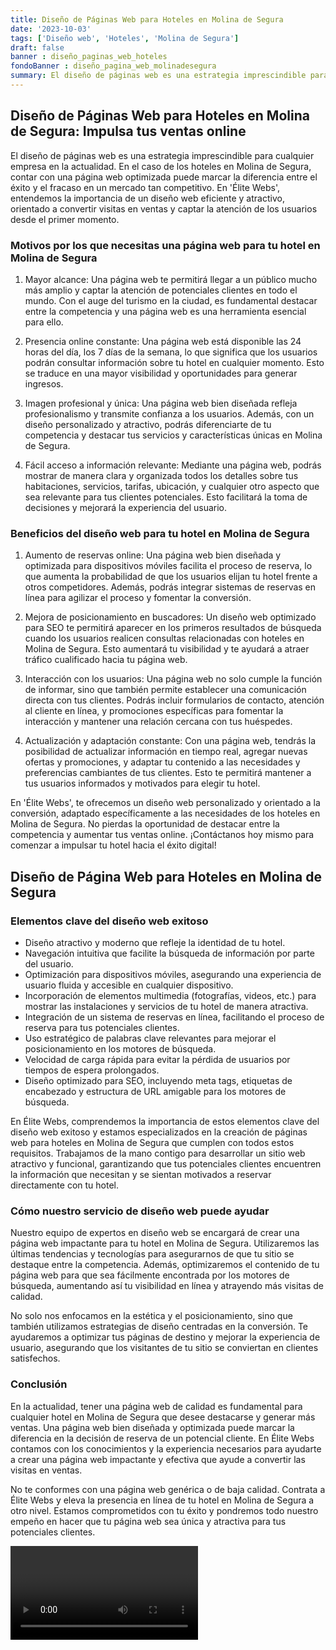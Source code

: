 ```yaml
---
title: Diseño de Páginas Web para Hoteles en Molina de Segura
date: '2023-10-03'
tags: ['Diseño web', 'Hoteles', 'Molina de Segura']
draft: false
banner : diseño_paginas_web_hoteles
fondoBanner : diseño_pagina_web_molinadesegura
summary: El diseño de páginas web es una estrategia imprescindible para cualquier empresa en la actualidad. En el caso de los hoteles en Molina de Segura, contar con una página web optimizada puede marcar la diferencia entre el éxito y el fracaso en un mercado tan competitivo. En 'Élite Webs', entendemos la importancia de un diseño web eficiente y atractivo, orientado a convertir visitas en ventas y captar la atención de los usuarios desde el primer momento.
---
```


## Diseño de Páginas Web para Hoteles en Molina de Segura: Impulsa tus ventas online

El diseño de páginas web es una estrategia imprescindible para cualquier empresa en la actualidad. En el caso de los hoteles en Molina de Segura, contar con una página web optimizada puede marcar la diferencia entre el éxito y el fracaso en un mercado tan competitivo. En 'Élite Webs', entendemos la importancia de un diseño web eficiente y atractivo, orientado a convertir visitas en ventas y captar la atención de los usuarios desde el primer momento.

### Motivos por los que necesitas una página web para tu hotel en Molina de Segura

1. Mayor alcance: Una página web te permitirá llegar a un público mucho más amplio y captar la atención de potenciales clientes en todo el mundo. Con el auge del turismo en la ciudad, es fundamental destacar entre la competencia y una página web es una herramienta esencial para ello.

2. Presencia online constante: Una página web está disponible las 24 horas del día, los 7 días de la semana, lo que significa que los usuarios podrán consultar información sobre tu hotel en cualquier momento. Esto se traduce en una mayor visibilidad y oportunidades para generar ingresos.

3. Imagen profesional y única: Una página web bien diseñada refleja profesionalismo y transmite confianza a los usuarios. Además, con un diseño personalizado y atractivo, podrás diferenciarte de tu competencia y destacar tus servicios y características únicas en Molina de Segura.

4. Fácil acceso a información relevante: Mediante una página web, podrás mostrar de manera clara y organizada todos los detalles sobre tus habitaciones, servicios, tarifas, ubicación, y cualquier otro aspecto que sea relevante para tus clientes potenciales. Esto facilitará la toma de decisiones y mejorará la experiencia del usuario.

### Beneficios del diseño web para tu hotel en Molina de Segura

1. Aumento de reservas online: Una página web bien diseñada y optimizada para dispositivos móviles facilita el proceso de reserva, lo que aumenta la probabilidad de que los usuarios elijan tu hotel frente a otros competidores. Además, podrás integrar sistemas de reservas en línea para agilizar el proceso y fomentar la conversión.

2. Mejora de posicionamiento en buscadores: Un diseño web optimizado para SEO te permitirá aparecer en los primeros resultados de búsqueda cuando los usuarios realicen consultas relacionadas con hoteles en Molina de Segura. Esto aumentará tu visibilidad y te ayudará a atraer tráfico cualificado hacia tu página web.

3. Interacción con los usuarios: Una página web no solo cumple la función de informar, sino que también permite establecer una comunicación directa con tus clientes. Podrás incluir formularios de contacto, atención al cliente en línea, y promociones específicas para fomentar la interacción y mantener una relación cercana con tus huéspedes.

4. Actualización y adaptación constante: Con una página web, tendrás la posibilidad de actualizar información en tiempo real, agregar nuevas ofertas y promociones, y adaptar tu contenido a las necesidades y preferencias cambiantes de tus clientes. Esto te permitirá mantener a tus usuarios informados y motivados para elegir tu hotel.

En 'Élite Webs', te ofrecemos un diseño web personalizado y orientado a la conversión, adaptado específicamente a las necesidades de los hoteles en Molina de Segura. No pierdas la oportunidad de destacar entre la competencia y aumentar tus ventas online. ¡Contáctanos hoy mismo para comenzar a impulsar tu hotel hacia el éxito digital!

<GifSeo />

<Cta />

## Diseño de Página Web para Hoteles en Molina de Segura

### Elementos clave del diseño web exitoso

- Diseño atractivo y moderno que refleje la identidad de tu hotel.
- Navegación intuitiva que facilite la búsqueda de información por parte del usuario.
- Optimización para dispositivos móviles, asegurando una experiencia de usuario fluida y accesible en cualquier dispositivo.
- Incorporación de elementos multimedia (fotografías, videos, etc.) para mostrar las instalaciones y servicios de tu hotel de manera atractiva.
- Integración de un sistema de reservas en línea, facilitando el proceso de reserva para tus potenciales clientes.
- Uso estratégico de palabras clave relevantes para mejorar el posicionamiento en los motores de búsqueda.
- Velocidad de carga rápida para evitar la pérdida de usuarios por tiempos de espera prolongados.
- Diseño optimizado para SEO, incluyendo meta tags, etiquetas de encabezado y estructura de URL amigable para los motores de búsqueda.

En Élite Webs, comprendemos la importancia de estos elementos clave del diseño web exitoso y estamos especializados en la creación de páginas web para hoteles en Molina de Segura que cumplen con todos estos requisitos. Trabajamos de la mano contigo para desarrollar un sitio web atractivo y funcional, garantizando que tus potenciales clientes encuentren la información que necesitan y se sientan motivados a reservar directamente con tu hotel.

### Cómo nuestro servicio de diseño web puede ayudar

Nuestro equipo de expertos en diseño web se encargará de crear una página web impactante para tu hotel en Molina de Segura. Utilizaremos las últimas tendencias y tecnologías para asegurarnos de que tu sitio se destaque entre la competencia. Además, optimizaremos el contenido de tu página web para que sea fácilmente encontrada por los motores de búsqueda, aumentando así tu visibilidad en línea y atrayendo más visitas de calidad.

No solo nos enfocamos en la estética y el posicionamiento, sino que también utilizamos estrategias de diseño centradas en la conversión. Te ayudaremos a optimizar tus páginas de destino y mejorar la experiencia de usuario, asegurando que los visitantes de tu sitio se conviertan en clientes satisfechos. 

### Conclusión

En la actualidad, tener una página web de calidad es fundamental para cualquier hotel en Molina de Segura que desee destacarse y generar más ventas. Una página web bien diseñada y optimizada puede marcar la diferencia en la decisión de reserva de un potencial cliente. En Élite Webs contamos con los conocimientos y la experiencia necesarios para ayudarte a crear una página web impactante y efectiva que ayude a convertir las visitas en ventas.

No te conformes con una página web genérica o de baja calidad. Contrata a Élite Webs y eleva la presencia en línea de tu hotel en Molina de Segura a otro nivel. Estamos comprometidos con tu éxito y pondremos todo nuestro empeño en hacer que tu página web sea única y atractiva para tus potenciales clientes.

<Video />

<CtaBot job='Hoteles' city='Molina de Segura'/>

<Gmaps query='Molina de Segura+españa+maps' />